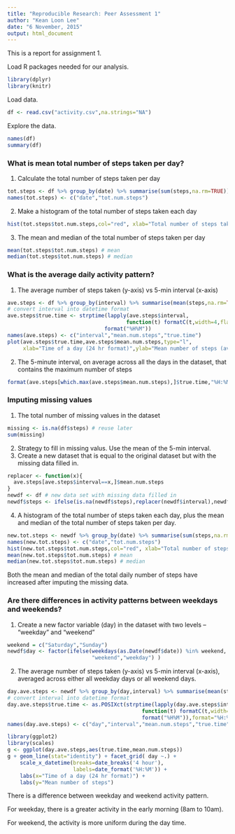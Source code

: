 ```yaml
---
title: "Reproducible Research: Peer Assessment 1"
author: "Kean Loon Lee"
date: "6 November, 2015"
output: html_document
---
```


This is a report for assignment 1.

Load R packages needed for our analysis.
```r
library(dplyr)
library(knitr)
```

Load data.  
```r
df <- read.csv("activity.csv",na.strings="NA")
```

Explore the data.
```r
names(df)
summary(df)
```

### What is mean total number of steps taken per day?
1. Calculate the total number of steps taken per day
```r
tot.steps <- df %>% group_by(date) %>% summarise(sum(steps,na.rm=TRUE))
names(tot.steps) <- c("date","tot.num.steps")
```

2. Make a histogram of the total number of steps taken each day
```r
hist(tot.steps$tot.num.steps,col="red", xlab="Total number of steps taken each day")
```

3. The mean and median of the total number of steps taken per day
```r
mean(tot.steps$tot.num.steps) # mean
median(tot.steps$tot.num.steps) # median
```

### What is the average daily activity pattern?
1. The average number of steps taken (y-axis) vs 5-min interval (x-axis)
```r
ave.steps <- df %>% group_by(interval) %>% summarise(mean(steps,na.rm=TRUE))
# convert interval into datetime format
ave.steps$true.time <- strptime(lapply(ave.steps$interval,
                                      function(t) formatC(t,width=4,flag="0")),
                               format("%H%M"))
names(ave.steps) <- c("interval","mean.num.steps","true.time")
plot(ave.steps$true.time,ave.steps$mean.num.steps,type="l",
     xlab="Time of a day (24 hr format)",ylab="Mean number of steps (averaged over all days)")
```

2. The 5-minute interval, on average across all the days in the dataset, that contains the maximum number of steps
```r
format(ave.steps[which.max(ave.steps$mean.num.steps),]$true.time,"%H:%M")
```

### Imputing missing values
1. The total number of missing values in the dataset
```r
missing <- is.na(df$steps) # reuse later
sum(missing)
```

2. Strategy to fill in missing valus. Use the mean of the 5-min interval.
3. Create a new dataset that is equal to the original dataset but with the missing data filled in.
```r
replacer <- function(x){
  ave.steps[ave.steps$interval==x,]$mean.num.steps
}
newdf <- df # new data set with missing data filled in
newdf$steps <- ifelse(is.na(newdf$steps),replacer(newdf$interval),newdf$steps)
```

4. A histogram of the total number of steps taken each day, plus the mean and median of the total number of steps taken per day.
```r
new.tot.steps <- newdf %>% group_by(date) %>% summarise(sum(steps,na.rm=TRUE))
names(new.tot.steps) <- c("date","tot.num.steps")
hist(new.tot.steps$tot.num.steps,col="red", xlab="Total number of steps taken each day (new data set)") # histogram
mean(new.tot.steps$tot.num.steps) # mean
median(new.tot.steps$tot.num.steps) # median
```
Both the mean and median of the total daily number of steps have increased after imputing the missing data.

### Are there differences in activity patterns between weekdays and weekends?
1. Create a new factor variable (day) in the dataset with two levels -- "weekday" and "weekend"
```r
weekend = c("Saturday","Sunday")
newdf$day <- factor(ifelse(weekdays(as.Date(newdf$date)) %in% weekend,
                           "weekend","weekday") )
```

2. The average number of steps taken (y-axis) vs 5-min interval (x-axis), averaged across either all weekday days or all weekend days.
```r
day.ave.steps <- newdf %>% group_by(day,interval) %>% summarise(mean(steps,na.rm=TRUE))
# convert interval into datetime format
day.ave.steps$true.time <- as.POSIXct(strptime(lapply(day.ave.steps$interval,
                                           function(t) formatC(t,width=4,flag="0")),
                                           format("%H%M")),format="%H:%M")
names(day.ave.steps) <- c("day","interval","mean.num.steps","true.time")

library(ggplot2)
library(scales)
g <- ggplot(day.ave.steps,aes(true.time,mean.num.steps))
g + geom_line(stat="identity") + facet_grid( day ~.) + 
    scale_x_datetime(breaks=date_breaks('4 hour'), 
                     labels=date_format('%H:%M')) +
    labs(x="Time of a day (24 hr format)") +
    labs(y="Mean number of steps")
```

There is a difference between weekday and weekend activity pattern. 

For weekday, there is a greater activity in the early morning (8am to 10am). 

For weekend, the activity is more uniform during the day time.